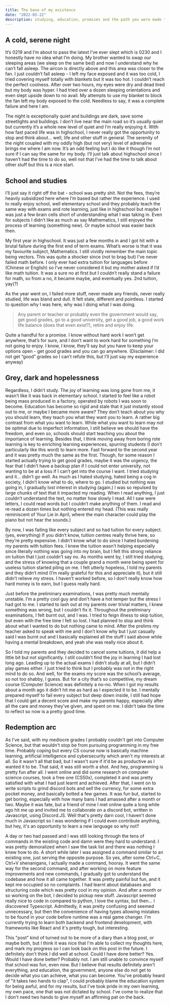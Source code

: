 ```yaml
---
title: The bane of my existence
date: "2022-03-22"
description: studying, education, promises and the path you were made to follow
---
```


## A cold, serene night
It’s 0219 and I’m about to pass the latest I’ve ever slept which is 0230 and I honestly have no idea what I’m doing. My brother wanted to swap our sleeping areas (we sleep on the same bed) and now I understand why he can’t fall asleep. The aircon is directly above and this area was closer to the fan. I just couldn’t fall asleep - I left my face exposed and it was too cold, I tried covering myself totally with blankets but it was too hot. I couldn’t reach the perfect coolness. After over two hours, my eyes were dry and dead tired but my body was hyper. I had tried over a dozen sleeping orientations and even slept upside down to no avail. My attempts to use my blanket to block the fan left my body exposed to the cold. Needless to say, it was a complete failure and here I am.

The night is exceptionally quiet and buildings are dark, save some streetlights and buildings. I don’t live near the main road so it’s usually quiet but currently it’s a whole new level of quiet and I’m really enjoying it. With how fast paced life was in highschool, I never really got the opportunity to stop and think about... well, life and other stuff in general. The serenity of the night coupled with my oddly high (but not very) level of adrenaline brings me where I am now. It’s an odd feeling but I do like it though I’m not sure if I can say the same for my body. I’ll just talk about highschool since I haven’t had the time to do so, well not that I’ve had the time to talk about other stuff but this is a nice start.

## School and studies
I’ll just say it right off the bat - school was pretty shit. Not the fees, they’re heavily subsidized here where I’m based but rather the experience. I used to really enjoy school, well elementary school and they probably teach the same way with exams and rote learning, just like in highschool but maybe I was just a few brain cells short of understanding what I was taking in. Even for subjects I didn’t like as much as say Mathematics, I still enjoyed the process of learning (something new). Or maybe school was easier back then.

My first year in highschool. It was just a few months in and I got hit with a brutal failure during the first end of term exams. What’s worse is that it was my favourite subject, Mathematics. I still vividly remember the main topic being vectors. This was quite a shocker since (not to brag but) I’ve never failed math before. I only ever had extra tuition for languages before (Chinese or English) so I’ve never considered it but my mother asked if I’d like math tuition. It was a sure no at first but I couldn’t really stand a failure for math, so from a no, it became maybe, and eventually yes. 2nd tuition, yay(?)

As the year went on, I failed more stuff, never made any friends, never really studied, life was bland and dull. It felt stale, different and pointless. I started to question why I was here, why was I doing what I was doing. 

> Any parent or teacher or probably even the government would say, get good grades, go to a good university, get a good job, a good work life balance (does that even exist?), retire and enjoy life. 

Quite a handful for a promise. I know without hard work I won’t get anywhere, that’s for sure, and I don’t want to work hard for something I’m not going to enjoy. I know, I know, they’ll say but you have to keep your options open - get good grades and you can go anywhere. (Disclaimer: I did not get “good” grades so I can’t refute this, but I’ll just say my experience anyway)

## Grey, dark and hopelessness
Regardless, I didn’t study. The joy of learning was long gone from me, it wasn’t like it was back in elementary school. I started to feel like a robot being mass produced in a factory, operated by robots I was soon to become. Education has become so rigid and stale that it just instantly stood out to me, or maybe I became more aware? They don’t teach about you why you should learn, they teach you what they want you to learn. A rather big contrast from what you want to learn. While what you want to learn may not be optimal due to imperfect information, I still believe we should have the freedom, and even so, schools should start teaching you about the importance of learning. Besides that, I think moving away from boring rote learning is key to enriching learning experiences, spurring students (I don’t particularly like this word) to learn more.
Fast forward to the second year and it was pretty much the same as the first. Though, for some reason I started actually trying to get good grades, maybe it was the urgency, the fear that I didn’t have a backup plan if I could not enter university, not wanting to be at a loss if I can’t get into the course I want. I tried studying and it... didn’t go well. As much as I hated studying, hated being a cog in society, I didn’t know what to do, where to go. I studied but nothing was going in, I gradually lost interest in studying (again.) I was so repulsed by large chunks of text that it impacted my reading. When I read anything, I just couldn’t understand the text, no matter how slowly I read. All I saw were letters, I could read words but I couldn’t make anything of them. I read and re-read a dozen times but nothing entered my head. (This was really reminiscent of Your Lie in April, where the main character could play the piano but not hear the sounds.)

By now, I was failing like every subject and so had tuition for every subject. (yes, everything) If you didn’t know, tuition centres really thrive here, so they’re pretty expensive. I didn’t know what to do since I hated burdening my parents with tuition fees. I knew the tuition wasn’t helping especially since literally nothing was going into my brain, but I felt this strong reliance on tuition that I just couldn’t say no. As months went by, I still tried studying, and the stress of knowing that a couple grand a month were being spent for useless tuition started piling on me. I felt utterly hopeless, I told my parents and they didn’t mind (I’m really grateful for this and appreciate it), but it still didn’t relieve my stress. I haven’t worked before, so I don’t really know how hard money is to earn, but I guess really hard. 

Just before the preliminary examinations, I was pretty much mentally unstable. I’m a pretty cool guy and don’t have a hot temper but the stress I had got to me. I started to lash out at my parents over trivial matters, I knew something was wrong, but I couldn’t fix it. Throughout the preliminary examinations, I felt burnt out, and I was. I tried to feign illness to skip tuition, but even with the free time I felt so lost. I had planned to stop and think about what I wanted to do but nothing came to mind. After the prelims my teacher asked to speak with me and I don’t know why but I just casually said I was burnt out and I basically explained all the stuff I said above while having a mental breakdown, and yeah she was really nice about it.

So I told my parents and they decided to cancel some tuitions, it did help a little bit but not significantly. I still couldn’t find the joy in learning I had lost long ago. Leading up to the actual exams I didn’t study at all, but I didn’t play games either. I just tried to think but I probably was not in the right mind to do so. And well, for the exams my score was the school’s average, so not too shabby, I guess. But for a city that’s so competitive, my dream course (Computer Science) was definitely a no-no. When I got my results about a month ago it didn’t hit me as hard as I expected it to be. I mentally prepared myself to fail every subject but deep down inside, I still had hope that I could get a decent score and make my parents happy, especially after all the care and money they’ve given, and spent on me. I didn’t take the time to reflect so now is a pretty good time.

## Redemption arc
As I've said, with my mediocre grades I probably couldn't get into Computer Science, but that wouldn't stop be from pursuing programming in my free time. Probably coping but every CS course now is basically machine learning, artificial intelligence and cybersecurity which aren't my interests at all. So it wasn't all that bad, but I wasn't sure if it'd be as productive as I wanted it to be. That said, it was still worth a shot. And hey, programming is pretty fun after all. I went online and did some research on computer science courses, took a free one (CS50x), completed it and was pretty satisfied with what I had just learnt and achieved. After that, I went on to write scripts to grind discord bots and sell the currency, for some extra pocket money, and basically botted a few games. It was fun but, started to get boring, especially with how many bans I had amassed after a month or two. Maybe it was fate, but a friend of mine I met online quite a long while ago hit me up and invited me to collaborate on a discord bot, written in Javascript, using Discord.JS. Well that's pretty darn cool, I haven't done much in Javascript so I was wondering if I could even contribute anything, but hey, it's an opportunity to learn a new language so why not?

A day or two had passed and I was still looking through the tens of commands in the existing code and damn were they hard to understand. I was pretty demoralized when I saw the task list and there was nothing I knew how to do. A short while later I was assigned a command similar to an existing one, just serving the opposite purpose. So yes, after some Ctrl+C, Ctrl+V shenanigans, I actually made a command, hooray. It went the same way for the second command, and after working on more feature improvements and new commands, I gradually got to understand the codebase and how it all came together. It was pretty painful but fun, and it kept me occupied so no complaints. I had learnt about databases and structuring code which was pretty cool in my opinion. And after a month or so working on the bot, I decided to pickup new stuff. Javascript seemed really nice to code in compared to python, I love the syntax, but then... I discovered Typescript. Admittedly, it was pretty confusing and seemed unnecessary, but then the convenience of having types allowing mistakes to be found in your code before runtime was a real game changer. I'm currently trying to learn both backend and frontend development, with frameworks like React and it's pretty tough, but interesting.

This "post" kind of turned out to be more of a diary than a blog post, or maybe both, but I think it was nice that I'm able to collect my thoughts here, and mark my progress so I can look back on this post in the future. I definitely don't think I did well at school. Could I have done better? Yes. Would I have done better? Probably not. I am still unable to convince myself that school was fun, even now. But I believe that results definitely aren't everything, and education, the government, anyone else do not get to decide what you can achieve, what you can become. You've probably heard of "it takes two hands to clap", I could probably blame the education system for being awful, and for my results, but I've took pride in my own learning, my own pace, one that was not dictated by school. I've come to realize that I don't need two hands to give myself an affirming pat on the back.